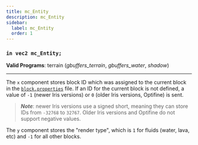 ```yaml
---
title: mc_Entity
description: mc_Entity
sidebar:
  label: mc_Entity
  order: 1
---
```


### `in vec2 mc_Entity;`

**Valid Programs**: terrain (*gbuffers_terrain*, *gbuffers_water*, *shadow*)

---

The `x` component stores block ID which was assigned to the current block in the [`block.properties`](/reference/miscellaneous/block_properties) file. If an ID for the current block is not defined, a value of `-1` (newer Iris versions) or `0` (older Iris versions, Optifine) is sent.

> ***Note***: newer Iris versions use a signed short, meaning they can store IDs from `-32768` to `32767`. Older Iris versions and Optifine do not support negative values.

The `y` component stores the "render type", which is `1` for fluids (water, lava, etc) and `-1` for all other blocks.